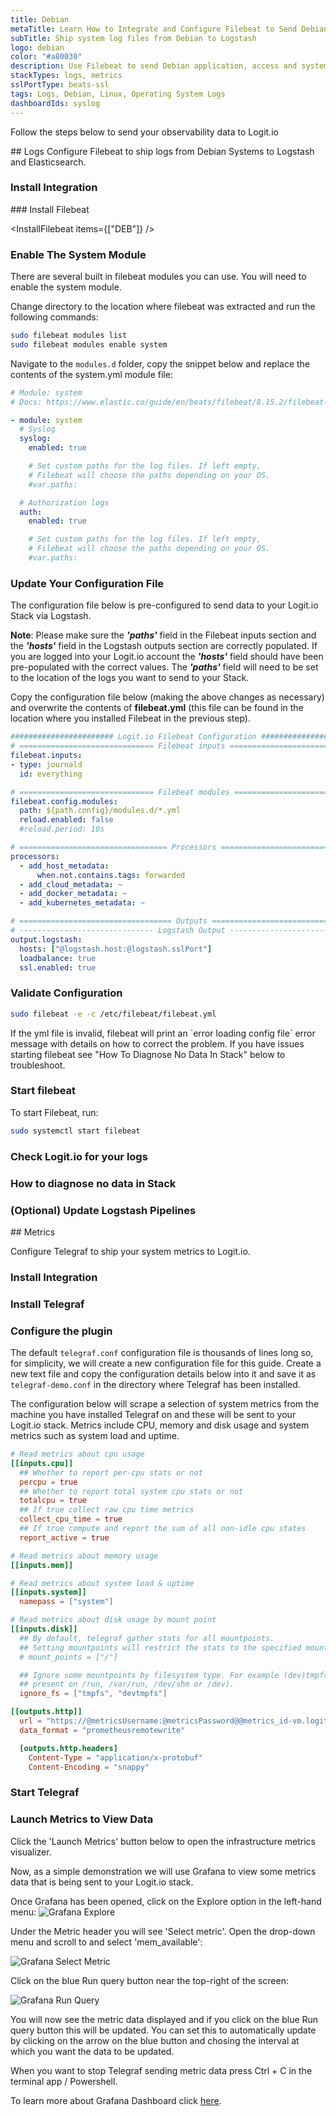 ```yaml
---
title: Debian
metaTitle: Learn How to Integrate and Configure Filebeat to Send Debian Logs
subTitle: Ship system log files from Debian to Logstash
logo: debian
color: "#a80030"
description: Use Filebeat to send Debian application, access and system logs to your ELK stacks. Configure Filebeat to send Debian system logs to Logstash or Elasticsearch.
stackTypes: logs, metrics
sslPortType: beats-ssl
tags: Logs, Debian, Linux, Operating System Logs
dashboardIds: syslog
---
```


Follow the steps below to send your observability data to Logit.io

<Steps>
  ## Logs
  Configure Filebeat to ship logs from Debian Systems to Logstash and Elasticsearch.
  
  ### Install Integration
  <InstallIntegration/>
  ### Install Filebeat

  <InstallFilebeat items={["DEB"]} />

  ### Enable The System Module

  There are several built in filebeat modules you can use. You will need to enable the system module.

  Change directory to the location where filebeat was extracted and run the following commands:

  ```bash copy
  sudo filebeat modules list
  sudo filebeat modules enable system
  ```

  Navigate to the `modules.d` folder, copy the snippet below and replace the contents of the system.yml module file:

```yml copy showLineNumbers
# Module: system
# Docs: https://www.elastic.co/guide/en/beats/filebeat/8.15.2/filebeat-module-system.html

- module: system
  # Syslog
  syslog:
    enabled: true

    # Set custom paths for the log files. If left empty,
    # Filebeat will choose the paths depending on your OS.
    #var.paths:

  # Authorization logs
  auth:
    enabled: true

    # Set custom paths for the log files. If left empty,
    # Filebeat will choose the paths depending on your OS.
    #var.paths:
```

  ### Update Your Configuration File

  The configuration file below is pre-configured to send data to your Logit.io Stack via Logstash.

  __Note__: Please make sure the ___'paths'___ field in the Filebeat inputs section and the ___'hosts'___ field in the Logstash outputs section are correctly populated.
  If you are logged into your Logit.io account the ___'hosts'___ field should have been pre-populated with the correct values. 
  The ___'paths'___ field will need to be set to the location of the logs you want to send to your Stack.
  
  Copy the configuration file below (making the above changes as necessary) and overwrite the contents of __filebeat.yml__ (this file can be found in the location where you installed Filebeat in the previous step).

```yml copy showLineNumbers /@logstash.host/ /@logstash.sslPort/
####################### Logit.io Filebeat Configuration ########################
# ============================== Filebeat inputs ==============================
filebeat.inputs:
- type: journald
  id: everything

# ============================== Filebeat modules ==============================
filebeat.config.modules:
  path: ${path.config}/modules.d/*.yml
  reload.enabled: false
  #reload.period: 10s

# ================================= Processors =================================
processors:
  - add_host_metadata:
      when.not.contains.tags: forwarded
  - add_cloud_metadata: ~
  - add_docker_metadata: ~
  - add_kubernetes_metadata: ~

# ================================== Outputs ===================================
# ------------------------------ Logstash Output -------------------------------
output.logstash:
  hosts: ["@logstash.host:@logstash.sslPort"]
  loadbalance: true
  ssl.enabled: true
```

  ### Validate Configuration

  ```bash copy
  sudo filebeat -e -c /etc/filebeat/filebeat.yml
  ```

  <Callout type="info">   
    If the yml file is invalid, filebeat will print an `error loading config file` error message with details on how to correct the problem. If you have 
    issues starting filebeat see "How To Diagnose No Data In Stack" below to troubleshoot.
  </Callout>

  ### Start filebeat

  To start Filebeat, run:

  ```bash copy
  sudo systemctl start filebeat
  ```

  ### Check Logit.io for your logs

  <LaunchStack utmMedium="logs" utmCampaign="debian" source="debian" />

  ### How to diagnose no data in Stack

  <DiagnoseNoData />

  ### (Optional) Update Logstash Pipelines

  <LogstashPipeline />

</Steps>
<Steps>
  ## Metrics

  Configure Telegraf to ship your system metrics to Logit.io.
  
  ### Install Integration

  <InstallIntegration/>

  ### Install Telegraf

  <InstallTelegraf />

  ### Configure the plugin

  The default `telegraf.conf` configuration file is thousands of lines long so, for simplicity, we will create a new
  configuration file for this guide.
  Create a new text file and copy the configuration details below into it and save it as `telegraf-demo.conf` in 
  the directory where Telegraf has been installed.

  The configuration below will scrape a selection of system metrics from the machine you have installed Telegraf 
  on and these will be sent to your Logit.io stack. Metrics include CPU, memory and disk usage and system metrics 
  such as system load and uptime.


  ```toml copy showLineNumbers /@metricsUsername/ /@metricsPassword/ /@metrics_id/ /@vmAgentPort/
  # Read metrics about cpu usage
  [[inputs.cpu]]
    ## Whether to report per-cpu stats or not
    percpu = true
    ## Whether to report total system cpu stats or not
    totalcpu = true
    ## If true collect raw cpu time metrics
    collect_cpu_time = true
    ## If true compute and report the sum of all non-idle cpu states
    report_active = true
  
  # Read metrics about memory usage
  [[inputs.mem]]
  
  # Read metrics about system load & uptime
  [[inputs.system]]
    namepass = ["system"]
  
  # Read metrics about disk usage by mount point
  [[inputs.disk]]
    ## By default, telegraf gather stats for all mountpoints.
    ## Setting mountpoints will restrict the stats to the specified mountpoints.
    # mount_points = ["/"]

    ## Ignore some mountpoints by filesystem type. For example (dev)tmpfs (usually
    ## present on /run, /var/run, /dev/shm or /dev).
    ignore_fs = ["tmpfs", "devtmpfs"]
  
  [[outputs.http]]
    url = "https://@metricsUsername:@metricsPassword@@metrics_id-vm.logit.io:@vmAgentPort/api/v1/write"
    data_format = "prometheusremotewrite"
  
    [outputs.http.headers]
      Content-Type = "application/x-protobuf"
      Content-Encoding = "snappy"
  ```

  ### Start Telegraf

  <StartTelegraf />

  ### Launch Metrics to View Data

  Click the 'Launch Metrics' button below to open the infrastructure metrics visualizer. 
  
  <LaunchVisualizer type="metrics" />
  
  Now, as a simple demonstration we will use Grafana to view some metrics data that is being sent to your Logit.io stack. 

  Once Grafana has been opened, click on the Explore option in the left-hand menu:
  ![Grafana Explore](@/images/integrations/system-metrics/grafana-explore.png)
  
  Under the Metric header you will see 'Select metric'. Open the drop-down menu 
  and scroll to and select 'mem_available':

  ![Grafana Select Metric](@/images/integrations/system-metrics/grafana-metrics-mem.png)

  Click on the blue Run query button near the top-right of the screen:

  ![Grafana Run Query](@/images/integrations/system-metrics/grafana-run-query.png)

  You will now see the metric data displayed and if you click on the blue Run query button this will be updated.
  You can set this to automatically update by clicking on the arrow on the blue button and chosing the interval 
  at which you want the data to be updated.

  When you want to stop Telegraf sending metric data press Ctrl + C in the terminal app / Powershell.

  To learn more about Grafana Dashboard click [here](../getting-started/grafana-dashboards/).

</Steps>
